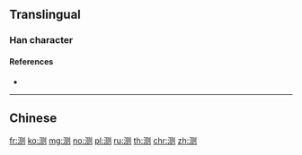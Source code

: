{{character info/new}}
{{also|測}}
==Translingual==

===Han character===
{{Han char|rn=85|rad=水|as=06|sn=9|four=|canj=EBON|ids=⿰氵则}}

====References====
* {{Han ref|kx=0623.171|hdz=31608.010|uh=6D4B|ud=27979}}

----

==Chinese==
{{zh-see|測}}

[[fr:测]]
[[ko:测]]
[[mg:测]]
[[no:测]]
[[pl:测]]
[[ru:测]]
[[th:测]]
[[chr:测]]
[[zh:测]]